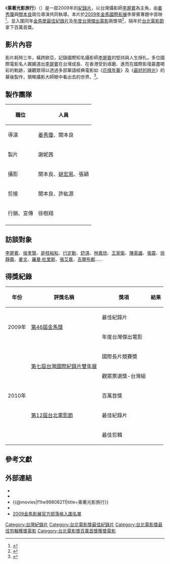 {{multiple issues|
{{cleanup-jargon|time=2015-04-23T14:44:00+00:00}}
{{review|time=2015-04-23T14:44:00+00:00}}
}}
{{Infobox Film
| 片名     = 乘著光影旅行
| 電影原名 = 
| 圖像     = 
| 圖像大小 = 
| 圖像說明 = 
| 片名表記 = 
| 副標題   = 
| 導演     = [[姜秀瓊|姜秀瓊]]、關本良
| 監製     = 
| 製片     = 
| 編劇     = 
| 劇本     = 
| 故事     = 
| 原著     = 
| 旁白     = 
| 主演     = 
| 配樂     = 
| 主題曲   = 
| 片尾曲   = 
| 音效     =
| 攝影     = 
| 剪輯     = 關本良、許紘源
| 美術     = 
| 片長     = 
| 產地     = {{台灣電影產地}}
| 語言     = 
| 上映日期 = 
| 統籌     = 
| 策劃     = 
| 出品人   =
| 製片商   = 
| 發行商   = 
| 發行日期 = 
| 公映許可 = 
| 預算     = 
| 票房     = 
| 官方網站 = 
}}
《'''乘著光影旅行'''》（{{lang-en|''Let the Wind Carry Me''}}）是一部2009年的[[紀錄片|紀錄片]]，以台灣攝影師[[李屏賓|李屏賓]]為主角，由[[姜秀瓊|姜秀瓊]]與[[關本良|關本良]]兩位導演共同執導。本片於[[2009年金馬國際影展|2009年金馬國際影展]]李屏賓專題中首映<ref>{{cite news |url=http://www.funscreen.com.tw/headline.asp?H_No=270 |title=新銳嚐鮮、經典回味 專訪2009金馬影展總監陳俊蓉 |publisher=放映週報 |author=楊皓鈞 |date=2009-10-30 |accessdate=2020-04-16 |archive-date=2015-03-18 |archive-url=https://web.archive.org/web/20150318171740/http://funscreen.com.tw/headline.asp?H_No=270 |dead-url=no }}</ref>，並入圍同年[[第46屆金馬獎|金馬奬]][[金馬獎最佳紀錄片|最佳紀錄片]]及[[金馬獎年度臺灣傑出電影|年度台灣傑出電影]]兩獎項<ref>{{cite web |url=https://tghff2009.pixnet.net/blog/post/1395464 |title=第四十六屆金馬獎入圍名單 |date=2009-10-07 |accessdate=2020-04-16 |archive-date=2011-07-05 |archive-url=https://web.archive.org/web/20110705063051/http://tghff2009.pixnet.net/blog/post/1395464 |dead-url=no }}</ref>，隔年於[[台北電影節|台北電影節]]拿下百萬首獎。

==影片內容==
影片耗時三年，橫跨歐亞，記錄國際知名攝影師[[李屏賓|李屏賓]]的堅持與人生掙扎。多位國際電影名人娓娓道出[[李屏賓|李屏賓]]在台灣成長、在香港受到琢磨、進而在國際影壇贏盡喝彩的軌跡，讓觀眾得以透過多部華語經典電影如《[[花樣年華|花樣年華]]》及《[[最好的時光|最好的時光]]》的幕後製作，領略攝影大師眼中看出去的世界。<ref>{{cite book |date=2009 |title=《2009台北金馬影展 影展專刊》 |url= |location= |publisher=台北金馬影展執行委員會 |page=183頁 |isbn= |author-link= }}</ref>。

==製作團隊==

{| class="wikitable"
|-
! 職位 !! 人員
|-
| 導演 || [[姜秀瓊|姜秀瓊]]、關本良
|-
| 製片 || 謝妮茜
|-
| 攝影 || 關本良、[[姚宏易|姚宏易]]、張穎
|-
| 剪接 || 關本良、許紘源
|-
| 行銷、宣傳 || 徐樹翔
|-
|}
==訪談對象==
[[李屏賓|李屏賓]]、[[侯孝賢|侯孝賢]]、[[是枝裕和|是枝裕和]]、[[行定勳|行定勳]]、[[舒淇|舒淇]]、[[林嘉欣|林嘉欣]]、[[王家衞|王家衞]]、[[陳英雄|陳英雄]]、[[張震|張震]]、[[徐靜蕾|徐靜蕾]]、[[姜文|姜文]]、[[羅曼·杜里斯|羅曼·杜里斯]]、[[張艾嘉|張艾嘉]]、[[吉爾布都|吉爾布都]]……

==得獎紀錄==
{|class=wikitable  style="text-align:center;"
|-
! 年份 !! 評獎名稱 !! 獎項 !!  結果
|-
| rowspan="2" | 2009年 || rowspan="2" | [[第46屆金馬獎|第46屆金馬獎]] || 最佳紀錄片 || {{nom|入圍}}
|-
| 年度台灣傑出電影 || {{nom|入圍}}
|-
| rowspan="5" | 2010年 || rowspan="2" | [[台灣國際紀錄片影展|第七屆台灣國際紀錄片雙年展]] || 國際長片競賽奬 || {{won|優等獎}}
|-
| 觀眾票選獎-台灣組 || {{won}}
|-
| rowspan="3" | [[台北電影節|第12屆台北電影節]] || 百萬首獎 || {{won}}
|-
| 最佳紀錄片 || {{won}}
|-
| 最佳剪輯 || {{won}}
|}

==參考文獻==
{{reflist}}

==外部連結==
* {{Official website|http://thewind2010.pixnet.net/blog/|《乘著光影旅行》官方部落格}}	
* {{imdb title|1562360}}
* {{@movies|f1tw99808211|title=乘著光影旅行}}
* {{Facebook|LetTheWindCarryMe|乘著光影旅行}}
* [http://tghff2009.pixnet.net/blog/post/2591025/ 2009金馬影展官方部落格入圍名單]{{Wayback|url=http://tghff2009.pixnet.net/blog/post/2591025/ |date=20121107141642 }}

{{台北電影獎最佳剪輯}}
{{台北電影獎最佳紀錄片}}
[[Category:台灣紀錄片|Category:台灣紀錄片]]
[[Category:台北電影獎最佳紀錄片|Category:台北電影獎最佳紀錄片]]
[[Category:台北電影獎最佳剪輯獲獎電影|Category:台北電影獎最佳剪輯獲獎電影]]
[[Category:台北電影獎百萬首獎獲獎電影|Category:台北電影獎百萬首獎獲獎電影]]